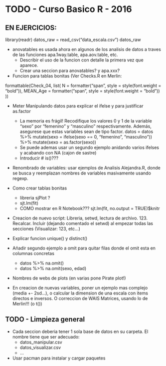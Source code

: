 # TODO - Curso Basico R - 2016

## EN EJERCICIOS: 
library(readr)
datos_raw = read_csv("data_escala.csv")
datos_raw

* anovatables es usada ahora en algunos de los analisis de datos a traves de las funciones apa.1way.table, apa.aov.table, etc.
    + Describir el uso de la funcion con detalle la primera vez que aparece. 
    + Crear una seccion para anovatables? y apa.xxx?

* Funcion para tablas bonitas (Ver Checks.R en Merlin:

formattable(Check_04, list(
  N = formatter("span", style = style(font.weight = "bold")),
  MEAN_Age = formatter("span", style = style(font.weight = "bold"))
))


* Meter Manipulando datos para explicar el ifelse y para justificar as.factor
    + La memoria es frágil! Recodifique los valores 0 y 1 de la variable "sexo" por "femenino" y "masculino" respectivamente. Además, asegurese que estas variables sean de tipo factor.
datos = datos %>% mutate(sexo = ifelse(sexo == 0, "femenino", "masculino")) %>% mutate(sexo = as.factor(sexo))
    + Se puede ademas usar un segundo ejemplo anidando varios ifelses y acabando con NA (cajon de sastre)
    + Introducir # is()???

* Renombrado de variables: usar ejemplos de Analisis Alejandra.R, donde se busca y reemplazan nombres de variables masivamente usando regexp.
    
* Como crear tablas bonitas
    + libreria sjPlot ? 
    + sjt.lm(fit)
    + COMO mostrar en R Notebook??? sjt.lm(fit, no.output = TRUE)$knitr

* Creacion de nuevo script: Libreria, setwd, lectura de archivo. 123. Recalcar. Incluir (dejando comentado el setwd) al empezar todas las secciones (Visualizar: 123, etc...)


* Explicar funcion unique() y distinct()

* Añadir segundo ejemplo a omit para quitar filas donde el omit esta en columnas concretas
    + datos %>% na.omit()
    + datos %>% na.omit(sexo, edad)  
      
* Nombres de webs de plots (en varias pone Pirate plot!)

* En creacion de nuevas variables, poner un ejemplo mas complejo (media +- 2sd...), o calcular la dimension de una escala con items directos e inversos. O correccion de WAIS Matrices, usando lo de Merlin!!! (o t())

## TODO - Limpieza general

* Cada seccion deberia tener 1 sola base de datos en su carpeta. El nombre tiene que ser adecuado: 
    + datos_manipular.csv
    + datos_visualizar.csv
    + ...
    
* Usar pacman para instalar y cargar paquetes

